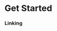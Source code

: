 # Get Started



### Linking

<!-- [extract_all](`radreportparser.RadReportExtractor.extract_all`) -->